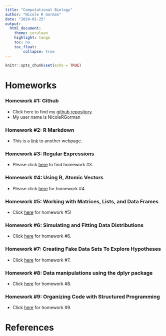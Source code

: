 ```yaml
---
title: "Computational Biology"
author: "Nicole R Gorman"
date: "2024-01-25"
output: 
  html_document:
    theme: cerulean
    highlight: tango
    toc: no
    toc_float:
        collapse: true
---
```


```r
knitr::opts_chunk$set(echo = TRUE)
```


# Homeworks

### Homework #1: Github  
+ Click here to find my [github repository](https://github.com/NicoleRGorman).  
+ My user name is NicoleRGorman

### Homework #2: R Markdown 
+ This is a [link](RegularExpressions.html) to another webpage.

### Homework #3: Regular Expressions
+ Please click [here](Homework3.html) to find homework #3.

### Homework #4: Using R, Atomic Vectors
+ Please click [here](Homework4.html) for homework #4.

### Homework #5: Working with Matrices, Lists, and Data Frames
+ Click [here](Homework_5.html) for homework #5!

### Homework #6: Simulating and Fitting Data Distributions
+ Click [here](Homework6.html) for homework #6.

### Homework #7: Creating Fake Data Sets To Explore Hypotheses
+ Click [here](Homework7.html) for homework #7.

### Homework #8: Data manipulations using the dplyr package
+ Click [here](Homework8.html) for homework #8.

### Homework #9: Organizing Code with Structured Programming
+ Click [here](Homework9.html) for homework #9.

# References

